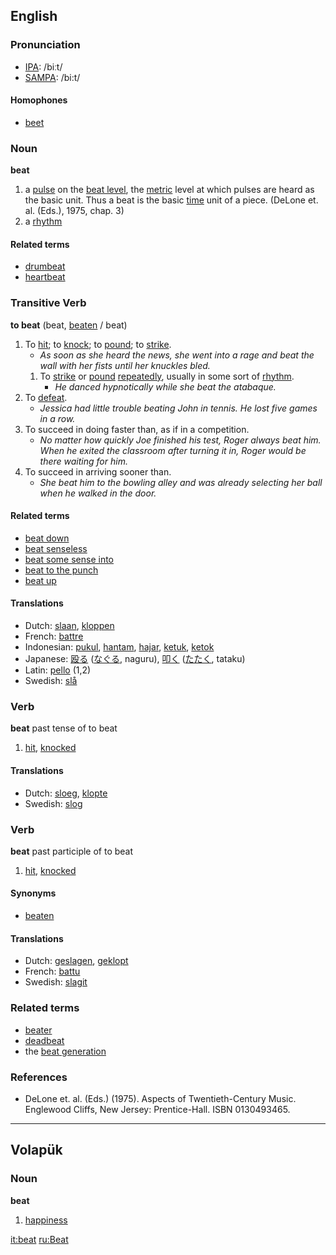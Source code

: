 ==English==
=== Pronunciation ===
*[[w:IPA|IPA]]: /biːt/
*[[w:SAMPA|SAMPA]]: /bi:t/
====Homophones====
*[[beet]]

===Noun===
'''beat'''

#a [[pulse]] on the [[beat level]], the [[metric]] level at which pulses are heard as the basic unit. Thus a beat is the basic [[time]] unit of a piece. (DeLone et. al. (Eds.), 1975, chap. 3)
#a [[rhythm]]

====Related terms====
*[[drumbeat]]
*[[heartbeat]]

=== Transitive Verb ===
'''to beat''' (beat, [[beaten]] / beat)

# To [[hit]]; to [[knock]]; to [[pound]]; to [[strike]].
#* ''As soon as she heard the news, she went into a rage and beat the wall with her fists until her knuckles bled.''
## To [[strike]] or [[pound]] [[repeatedly]], usually in some sort of [[rhythm]].
##* ''He danced hypnotically while she beat the atabaque.''
# To [[defeat]].
#* ''Jessica had little trouble beating John in tennis.  He lost five games in a row.''
# To succeed in doing faster than, as if in a competition.
#* ''No matter how quickly Joe finished his test, Roger always beat him.  When he exited the classroom after turning it in, Roger would be there waiting for him.''
# To succeed in arriving sooner than.
#* ''She beat him to the bowling alley and was already selecting her ball when he walked in the door.''


====Related terms====
*[[beat down]]
*[[beat senseless]]
*[[beat some sense into]]
*[[beat to the punch]]
*[[beat up]]


==== Translations ====
*Dutch: [[slaan]], [[kloppen]]
*French: [[battre]]
*Indonesian: [[pukul]], [[hantam]], [[hajar]], [[ketuk]], [[ketok]]
*Japanese: [[殴る]] ([[なぐる]], naguru), [[叩く]] ([[たたく]], tataku)
*Latin: [[pello]] (1,2)
*Swedish: [[slå]]

=== Verb ===
'''beat''' past tense of to beat

# [[hit]], [[knocked]] 


==== Translations ====
*Dutch: [[sloeg]], [[klopte]]
*Swedish: [[slog]]

=== Verb ===
'''beat''' past participle of to beat

# [[hit]], [[knocked]] 

==== Synonyms ====
*[[beaten]]

==== Translations ====
*Dutch: [[geslagen]], [[geklopt]]
*French: [[battu]]
*Swedish: [[slagit]]

===Related terms===
*[[beater]]
*[[deadbeat]]
*the [[beat generation]]

===References===
*DeLone et. al. (Eds.) (1975). Aspects of Twentieth-Century Music. Englewood Cliffs, New Jersey: Prentice-Hall. ISBN 0130493465.

----

== Volapük ==

=== Noun ===

'''beat'''

# [[happiness]]

[[it:beat]]
[[ru:Beat]]